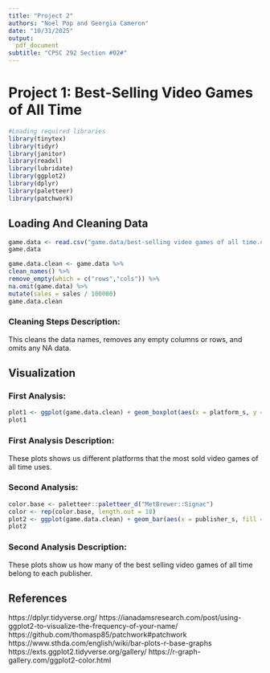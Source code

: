 ```yaml
---
title: "Project 2"
authors: "Noel Pop and Georgia Cameron"
date: "10/31/2025"
output:
  pdf_document
subtitle: "CPSC 292 Section #02#"
---
```


# Project 1: Best-Selling Video Games of All Time

```r
#Loading required libraries
library(tinytex)
library(tidyr)
library(janitor)
library(readxl)
library(lubridate)
library(ggplot2)
library(dplyr)
library(paletteer)
library(patchwork)
```

## Loading And Cleaning Data
```r
game.data <- read.csv("game.data/best-selling video games of all time.csv")
game.data
```

```r
game.data.clean <- game.data %>%
clean_names() %>%
remove_empty(which = c("rows","cols")) %>%
na.omit(game.data) %>%
mutate(sales = sales / 100000)
game.data.clean
```
### Cleaning Steps Description:
This cleans the data names, removes any empty columns or rows, and omits any NA data.

## Visualization

### First Analysis:
```r
plot1 <- ggplot(game.data.clean) + geom_boxplot(aes(x = platform_s, y = sales, fill = platform_s)) + theme(legend.position = "none", axis.title.x = element_text(face = "bold"), axis.title.y = element_text(face = "bold"), plot.title = element_text(face = "bold")) + labs(title = "Number Of Sales of Best-Selling Games On Each Platform", x = "Platform", y = "Number of Sold Copies (x100000)") + scale_fill_paletteer_d("MetBrewer::Signac") + coord_flip()
plot1
```
### First Analysis Description:
These plots shows us different platforms that the most sold video games of all time uses.

### Second Analysis:
```r
color.base <- paletteer::paletteer_d("MetBrewer::Signac")
color <- rep(color.base, length.out = 18)
plot2 <- ggplot(game.data.clean) + geom_bar(aes(x = publisher_s, fill = publisher_s)) + theme(legend.position = "none", axis.title.x = element_text(face = "bold"), axis.title.y = element_text(face = "bold"), plot.title = element_text(face = "bold")) + labs(title = "How Many Best-Selling Games Sold By Each Publisher", x = "Publisher", y = "Number of Games", fill = "Publisher") + scale_fill_manual(values = color, name = "Publisher") + coord_flip()
plot2
```
### Second Analysis Description:
These plots show us how many of the best selling video games of all time belong to each publisher.


## References
https://dplyr.tidyverse.org/
https://ianadamsresearch.com/post/using-ggplot2-to-visualize-the-frequency-of-your-name/
https://github.com/thomasp85/patchwork#patchwork
https://www.sthda.com/english/wiki/bar-plots-r-base-graphs
https://exts.ggplot2.tidyverse.org/gallery/ 
https://r-graph-gallery.com/ggplot2-color.html

